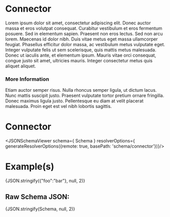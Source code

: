 
# Connector

Lorem ipsum dolor sit amet, consectetur adipiscing elit. Donec auctor massa et eros volutpat consequat. Curabitur vestibulum et eros fermentum posuere. Sed in elementum sapien. Praesent non eros lectus. Sed non arcu lorem. Maecenas id dolor nibh. Duis vitae metus eget massa ullamcorper feugiat. Phasellus efficitur dolor massa, ac vestibulum metus vulputate eget. Integer vulputate felis ut sem scelerisque, quis mattis metus malesuada. Donec ut iaculis ante, et elementum ipsum. Mauris vitae orci consequat, congue justo sit amet, ultricies mauris. Integer consectetur metus quis aliquet aliquet.

### More Information

Etiam auctor semper risus. Nulla rhoncus semper ligula, ut dictum lacus. Nunc mattis suscipit justo. Praesent vulputate tortor pretium ornare fringilla. Donec maximus ligula justo. Pellentesque eu diam at velit placerat malesuada. Proin eget est vel nibh lobortis sagittis.

# Connector

<JSONSchemaViewer schema={ Schema } resolverOptions={ generateResolverOptions({remote: true, basePath: 'schema/connector'})}/>

# Example(s)

<CodeBlock language="json">{JSON.stringify({"foo":"bar"}, null, 2)}</CodeBlock>

## Raw Schema JSON:

<CodeBlock language="json">{JSON.stringify(Schema, null, 2)}</CodeBlock>
